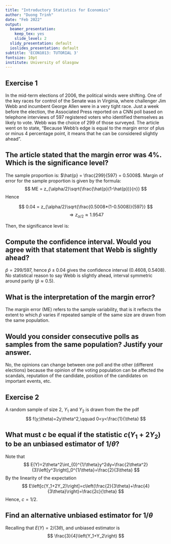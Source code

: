 ```yaml
---
title: "Introductory Statistics for Economics"
author: "Duong Trinh"
date: "Feb 2022"
output:
  beamer_presentation:
    keep_tex: yes
    slide_level: 2
  slidy_presentation: default
  ioslides_presentation: default
subtitle: 'ECON1013: TUTORIAL 3'
fontsize: 10pt
institute: University of Glasgow
---
```


## Exercise 1
In the mid-term elections of 2006, the political winds were shifting. One of the key races
for control of the Senate was in Virginia, where challenger Jim Webb and incumbent
George Allen were in a very tight race. Just a week before the election, the Associated Press reported on a CNN poll based on telephone interviews of $597$ registered
voters who identified themselves as likely to vote. Webb was the choice of $299$ of those
surveyed. The article went on to state, “Because Webb’s edge is equal to the margin
error of plus or minus $4$ percentage point, it means that he can be considered slightly
ahead".
\begin{enumerate}
  \item The article stated that the margin error was $4\%$. Which is the significance level?
  \item Compute the confidence interval. Would you agree with that statement that Webb is slightly ahead?
  \item What is the interpretation of the margin error?
  \item Would you consider consecutive polls as samples from the same population? Justify your answer.
\end{enumerate}

## The article stated that the margin error was $4\%$. Which is the significance level?
\pause
The sample proportion is: $\hat{p} = \frac{299}{597} = 0.5008$. Margin of error for the sample proportion is given by the formula:
$$
ME = z_{\alpha/2}\sqrt{\frac{\hat{p}(1-\hat{p})}{n}}
$$
Hence

$$
0.04 = z_{\alpha/2}\sqrt{\frac{0.5008*(1-0.5008)}{597}}
$$
$$
\Rightarrow z_{\alpha/2} \approx 1.9547
$$

Then, the significance level is:
\begin{align*}
\alpha &= 2*P(Z>1.9547)\\ 
       &= 2*[1-P(Z\leq1.9547)]\\
       &\approx 0.05
\end{align*}

## Compute the confidence interval. Would you agree with that statement that Webb is slightly ahead?
\pause
$\hat{p}=299/597$, hence $\hat{p}\pm 0.04$ gives the confidence interval $(0.4608, 0.5408)$. No statistical reason to say Webb is slightly ahead, interval symmetric around parity ($\hat{p}\approx 0.5$).

## What is the interpretation of the margin error?
\pause
The margin error (ME) refers to the sample variability, that is it reflects the extent to which $\hat{p}$ varies if repeated sample of the same size are drawn from the same population.

## Would you consider consecutive polls as samples from the same population? Justify your answer.
\pause
No, the opinions can change between one poll and the other (different elections) because the opinion of the voting population can be affected the scandals, reputation of the candidate, position of the candidates on important events, etc.


## Exercise 2
A random sample of size 2, $Y_1$ and $Y_2$ is drawn from the the pdf 
$$
f(y;\theta)=2y\theta^2,\qquad 0<y<\frac{1}{\theta}
$$
\begin{enumerate}
  \item What must $c$ be equal if the statistic 
$c(Y_1+2Y_2)$ to be an unbiased estimator of $1/\theta?$
  \item Find an alternative unbiased estimator for $1/\theta$.
\end{enumerate}


## What must $c$ be equal if the statistic $c(Y_1+2Y_2)$ to be an unbiased estimator of $1/\theta?$
\pause
Note that
$$
E(Y)=2\theta^2\int_{0}^{1/\theta}y^2dy=\frac{2\theta^2}{3}\left[y^3\right]_0^{1/\theta}=\frac{2}{3\theta}
$$
By the linearity of the expectation
$$
E\left[c(Y_1+2Y_2)\right]=c\left(\frac{2}{3\theta}+\frac{4}{3\theta}\right)=\frac{2c}{\theta}
$$
Hence, $c=1/2$.

## Find an alternative unbiased estimator for $1/\theta$
\pause
Recalling that $E(Y)=2/(3\theta)$, and unbiased estimator is 
$$
\frac{3}{4}\left(Y_1+Y_2\right)
$$

